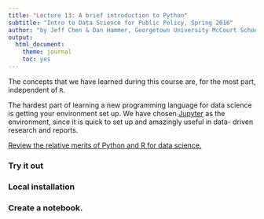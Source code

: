 ```yaml
---
title: "Lecture 13: A brief introduction to Python"
subtitle: "Intro to Data Science for Public Policy, Spring 2016"
author: "by Jeff Chen & Dan Hammer, Georgetown University McCourt School of Public Policy"
output: 
  html_document: 
    theme: journal
    toc: yes
---
```



The concepts that we have learned during this course are, for the most part,
independent of `R`.  

The hardest part of learning a new programming language for data science is
getting your environment set up. We have chosen [Jupyter](http://jupyter.org/)
as the environment, since it is quick to set up and amazingly useful in data-
driven research and reports.

[Review the relative merits of Python and R for data science.](https://www.datacamp.com/community/tutorials/r-or-python-for-data-analysis)

### Try it out

### Local installation


### Create a notebook.



